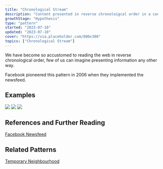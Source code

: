 ```yaml
---
title: "Chronological Stream"
description: "Content presented in reverse chronoloigcal order in a constantly updating stream"
growthStage: "Hypothesis"
type: "pattern"
started: "2023-07-10"
updated: "2023-07-10"
cover: "https://via.placeholder.com/800x300"
topics: ["Chronological Stream"]
---
```


We have become so accustomed to reading the web in reverse chronological order, few of us can imagine presenting information any other way.

Facebook pioneered this pattern in 2006 when they implemented the newsfeed.

## Examples

![](https://via.placeholder.com/300x450)
![](https://via.placeholder.com/300x450)
![](https://via.placeholder.com/300x450)

## References and Further Reading

[Facebook Newsfeed](https://www.facebook.com/newsfeed)

## Related Patterns

[Temporary Neighbourhood](/posts/temporary-neighbourhood)
